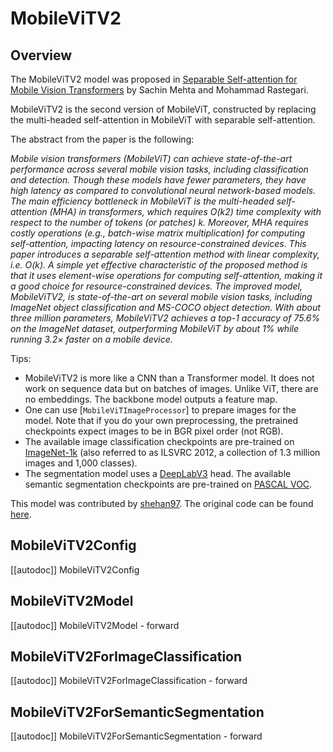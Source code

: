 <!--Copyright 2023 The HuggingFace Team. All rights reserved.

Licensed under the Apache License, Version 2.0 (the "License"); you may not use this file except in compliance with
the License. You may obtain a copy of the License at

http://www.apache.org/licenses/LICENSE-2.0

Unless required by applicable law or agreed to in writing, software distributed under the License is distributed on
an "AS IS" BASIS, WITHOUT WARRANTIES OR CONDITIONS OF ANY KIND, either express or implied. See the License for the
specific language governing permissions and limitations under the License.
-->

# MobileViTV2

## Overview

The MobileViTV2 model was proposed in [Separable Self-attention for Mobile Vision Transformers](https://arxiv.org/abs/2206.02680) by Sachin Mehta and Mohammad Rastegari.

MobileViTV2 is the second version of MobileViT, constructed by replacing the multi-headed self-attention in MobileViT with separable self-attention.

The abstract from the paper is the following:

*Mobile vision transformers (MobileViT) can achieve state-of-the-art performance across several mobile vision tasks, including classification and detection. Though these models have fewer parameters, they have high latency as compared to convolutional neural network-based models. The main efficiency bottleneck in MobileViT is the multi-headed self-attention (MHA) in transformers, which requires O(k2) time complexity with respect to the number of tokens (or patches) k. Moreover, MHA requires costly operations (e.g., batch-wise matrix multiplication) for computing self-attention, impacting latency on resource-constrained devices. This paper introduces a separable self-attention method with linear complexity, i.e. O(k). A simple yet effective characteristic of the proposed method is that it uses element-wise operations for computing self-attention, making it a good choice for resource-constrained devices. The improved model, MobileViTV2, is state-of-the-art on several mobile vision tasks, including ImageNet object classification and MS-COCO object detection. With about three million parameters, MobileViTV2 achieves a top-1 accuracy of 75.6% on the ImageNet dataset, outperforming MobileViT by about 1% while running 3.2× faster on a mobile device.*

Tips:

- MobileViTV2 is more like a CNN than a Transformer model. It does not work on sequence data but on batches of images. Unlike ViT, there are no embeddings. The backbone model outputs a feature map.
- One can use [`MobileViTImageProcessor`] to prepare images for the model. Note that if you do your own preprocessing, the pretrained checkpoints expect images to be in BGR pixel order (not RGB).
- The available image classification checkpoints are pre-trained on [ImageNet-1k](https://huggingface.co/datasets/imagenet-1k) (also referred to as ILSVRC 2012, a collection of 1.3 million images and 1,000 classes).
- The segmentation model uses a [DeepLabV3](https://arxiv.org/abs/1706.05587) head. The available semantic segmentation checkpoints are pre-trained on [PASCAL VOC](http://host.robots.ox.ac.uk/pascal/VOC/).

This model was contributed by [shehan97](https://huggingface.co/shehan97).
The original code can be found [here](https://github.com/apple/ml-cvnets).


## MobileViTV2Config

[[autodoc]] MobileViTV2Config

## MobileViTV2Model

[[autodoc]] MobileViTV2Model
    - forward

## MobileViTV2ForImageClassification

[[autodoc]] MobileViTV2ForImageClassification
    - forward

## MobileViTV2ForSemanticSegmentation

[[autodoc]] MobileViTV2ForSemanticSegmentation
    - forward
